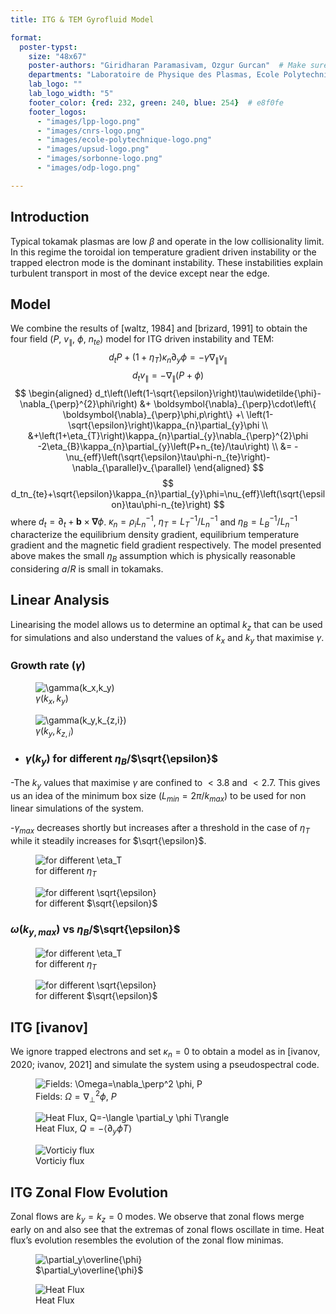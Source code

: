 ```yaml
---
title: ITG & TEM Gyrofluid Model

format:
  poster-typst: 
    size: "48x67"
    poster-authors: "Giridharan Paramasivam, Ozgur Gurcan"  # Make sure this matches exactly
    departments: "Laboratoire de Physique des Plasmas, Ecole Polytechnique"
    lab_logo: "" 
    lab_logo_width: "5"
    footer_color: {red: 232, green: 240, blue: 254}  # e8f0fe
    footer_logos: 
      - "images/lpp-logo.png"
      - "images/cnrs-logo.png"
      - "images/ecole-polytechnique-logo.png"
      - "images/upsud-logo.png"
      - "images/sorbonne-logo.png"
      - "images/odp-logo.png"

---
```


## Introduction
Typical tokamak plasmas are low $\beta$ and operate in the low collisionality limit. 
In this regime the toroidal ion temperature gradient driven instability or the trapped 
electron mode is the dominant instability. These instabilities explain turbulent transport 
in most of the device except near the edge.

## Model
We combine the results of [waltz, 1984] and [brizard, 1991] to obtain the four field ($P$, $v_\parallel$, $\phi$, $n_{te}$) model for ITG driven instability and TEM:
$$
d_tP+\left(1+\eta_{T}\right)\kappa{}_{n}\partial_{y}\phi=-\gamma\nabla_{\parallel}v_{\parallel}
$$
$$
d_tv_{\parallel}=-\nabla_{\parallel}\left(P+\phi\right)
$$
$$
\begin{aligned}
d_t\left(\left(1-\sqrt{\epsilon}\right)\tau\widetilde{\phi}-\nabla_{\perp}^{2}\phi\right) 
&+ \boldsymbol{\nabla}_{\perp}\cdot\left\{ \boldsymbol{\nabla}_{\perp}\phi,p\right\} 
+\ \left(1-\sqrt{\epsilon}\right)\kappa_{n}\partial_{y}\phi \\
&+\left(1+\eta_{T}\right)\kappa_{n}\partial_{y}\nabla_{\perp}^{2}\phi 
-2\eta_{B}\kappa_{n}\partial_{y}\left(P+n_{te}/\tau\right) \\
&= -\nu_{eff}\left(\sqrt{\epsilon}\tau\phi-n_{te}\right)-\nabla_{\parallel}v_{\parallel}
\end{aligned}
$$
$$
d_tn_{te}+\sqrt{\epsilon}\kappa_{n}\partial_{y}\phi=\nu_{eff}\left(\sqrt{\epsilon}\tau\phi-n_{te}\right)
$$
where $d_t=\partial_t+\boldsymbol{b}\times\boldsymbol{\nabla}\phi$. $\kappa_n=\rho_i L_n^{-1}$, $\eta_T=L_T^{-1}/L_n^{-1}$ and $\eta_B=L_B^{-1}/L_n^{-1}$ characterize the equilibrium density gradient, equilibrium temperature gradient and the magnetic field gradient respectively. The model presented above makes the small $\eta_B$ assumption which is physically reasonable considering $a/R$ is small in tokamaks.

## Linear Analysis

Linearising the model allows us to determine an optimal $k_z$ that can be used for simulations and also understand the values of $k_x$ and $k_y$ that maximise $\gamma$.

### Growth rate ($\gamma$)
::: {layout="[[1,1]]"}
![$\gamma(k_x,k_y)$](images/gamkxky_itg_tem_simple.png)

![$\gamma(k_y,k_{z,i})$](images/gam_vs_ky_kzvals_itg_tem_simple.png)
:::

- 
### $\gamma(k_y)$ for different $\eta_B$/$\sqrt{\epsilon}$

-The $k_y$ values that maximise $\gamma$ are confined to $<3.8$ and $<2.7$. This gives us an idea of the minimum box size ($L_{min}=2\pi/k_{max}$) to be used for non linear simulations of the system.

-$\gamma_{max}$ decreases shortly but increases after a threshold in the case of $\eta_T$ while it steadily increases for $\sqrt{\epsilon}$.


::: {layout="[[1,1]]"}
![for different $\eta_T$](images/gam_vs_ky_eta_vals_itg_tem_simple.png)

![for different $\sqrt{\epsilon}$](images/gam_vs_ky_sqre_vals_itg_tem_simple.png)
:::

### $\omega(k_{y,max})$ vs $\eta_B$/$\sqrt{\epsilon}$

::: {layout="[[1,1]]"}
![for different $\eta_T$](images/omr_vs_eta_itg_tem_simple.png)

![for different $\sqrt{\epsilon}$](images/omr_vs_sqre_itg_tem_simple.png)
:::

## ITG [ivanov]

We ignore trapped electrons and set $\kappa_n=0$ to obtain a model as in [ivanov, 2020; ivanov, 2021] and simulate the system using a pseudospectral code.

![Fields: $\Omega=\nabla_\perp^2 \phi$, $P$](images/fields_kapt_0_36_chi_0_1.png)

::: {layout="[[1,1]]"}
![Heat Flux, $Q=-\langle \partial_y \phi T\rangle$](images/Q_kapt_0_36_chi_0_1.png)

![Vorticiy flux](images/Piom_kapt_0_36_chi_0_1.png)
:::

## ITG Zonal Flow Evolution

Zonal flows are $k_y=k_z=0$ modes. We observe that zonal flows merge early on and also see that the extremas of zonal flows oscillate in time. Heat flux's evolution resembles the evolution of the zonal flow minimas.  

::: {layout="[[1,1]]"}
![$\partial_y\overline{\phi}$](images/vbar_xt_kapt_0_36_chi_0_1.png)

![Heat Flux](images/Q_xt_kapt_0_36_chi_0_1.png)
:::

